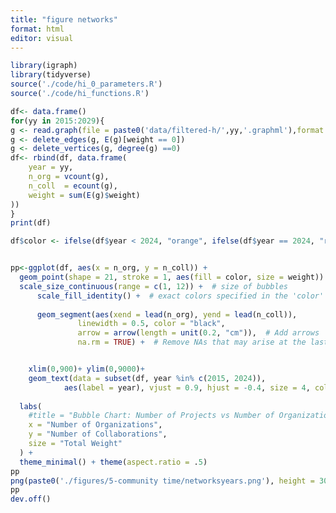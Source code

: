 ```yaml
---
title: "figure networks"
format: html
editor: visual
---
```


```r
library(igraph)
library(tidyverse)
source('./code/hi_0_parameters.R')
source('./code/hi_functions.R')

```

```r
df<- data.frame()
for(yy in 2015:2029){
g <- read.graph(file = paste0('data/filtered-h/',yy,'.graphml'),format = 'graphml')
g <- delete_edges(g, E(g)[weight == 0])
g <- delete_vertices(g, degree(g) ==0)
df<- rbind(df, data.frame(
    year = yy,
    n_org = vcount(g),
    n_coll  = ecount(g),
    weight = sum(E(g)$weight)
))
}
print(df)
```


```r

df$color <- ifelse(df$year < 2024, "orange", ifelse(df$year == 2024, "red", "lightgray"))


pp<-ggplot(df, aes(x = n_org, y = n_coll)) +
  geom_point(shape = 21, stroke = 1, aes(fill = color, size = weight)) +  
  scale_size_continuous(range = c(1, 12)) +  # size of bubbles
      scale_fill_identity() +  # exact colors specified in the 'color' column
    
      geom_segment(aes(xend = lead(n_org), yend = lead(n_coll)), 
               linewidth = 0.5, color = "black",
               arrow = arrow(length = unit(0.2, "cm")),  # Add arrows
               na.rm = TRUE) +  # Remove NAs that may arise at the last row


    xlim(0,900)+ ylim(0,9000)+
    geom_text(data = subset(df, year %in% c(2015, 2024)), 
            aes(label = year), vjust = 0.9, hjust = -0.4, size = 4, color = "black") +  # Add labels for specified years
  
  labs(
    #title = "Bubble Chart: Number of Projects vs Number of Organizations with Arrows",
    x = "Number of Organizations",
    y = "Number of Collaborations",
    size = "Total Weight"
  ) +
  theme_minimal() + theme(aspect.ratio = .5)
pp
png(paste0('./figures/5-community time/networksyears.png'), height = 300, width = 800, units = "px", bg = "white")
pp
dev.off()
```

